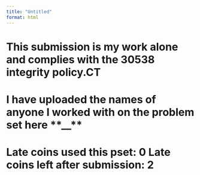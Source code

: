 ```yaml
---
title: "Untitled"
format: html
---
```


# This submission is my work alone and complies with the 30538 integrity policy.**CT**
# I have uploaded the names of anyone I worked with on the problem set here **__**
# Late coins used this pset: **0** Late coins left after submission: **2**